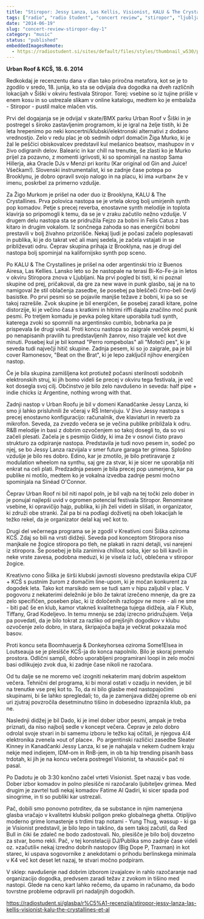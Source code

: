 ```yaml
---
title: "Stiropor: Jessy Lanza, Las Kellis, Visionist, KALU & The Crystallines et al"
tags: ["radio", "radio študent", "concert review", "stiropor", "ljubljana"]
date: "2014-06-19"
slug: "concert-review-stiropor-day-1"
category: "music"
status: "published"
embeddedImagesRemote:
  - https://radiostudent.si/sites/default/files/styles/thumbnail_w530/public/slike/2014-06-19-stiropor-jessy-lanza-las-kellis-visionist-kalu-the-crystallines-et-al-28634.jpg
---
```



**Urban Roof & KCŠ, 18. 6. 2014**

Redkokdaj je recenzentu dana v dlan tako priročna metafora, kot se je to zgodilo v sredo, 18. junija, ko sta se odvijala dva dogodka na dveh različnih lokacijah v Šiški v okviru festivala Stiropor. Torej: vsebine so iz tujine prišle v enem kosu in so ustrezale slikam v online katalogu, medtem ko je embalaža - Stiropor - pustil malce mlačen vtis.

Prvi del dogajanja se je odvijal v skate/BMX parku Urban Roof v Šiški in je postregel s široko zastavljenim programom, ki je igral na želje tistih, ki že leta hrepenimo po neki koncertni/klubski/elektronski alternativi z dodano vrednostjo. Zelo v redu plac je ob sedmih odprl domačin Žiga Murko, ki je žal le peščici obiskovalcev predstavil kul mešanico beatsov, mashupov in v živo odigranih delov. Balearic in kar chill na trenutke, še zlasti ko je Murko prijel za pozavno, z momenti igrivosti, ki so spominjali na nastop Sama Hillerja, aka Oracle DJs v Menzi pri koritu (Kar original od Gin and Juice! Všečkam!). Slovenski instrumentalist, ki se zadnje čase potepa po Brooklynu, je dobro opravil svojo nalogo in na placu, ki ima »urban« že v imenu, poskrbel za primerno vzdušje.

Za Žigo Murkom je prišel na oder duo iz Brooklyna, KALU & The Crystallines. Prva polovica nastopa se je vrtela okrog bolj umirjenih synth pop komadov. Petje s precej reverba, enostavne synth melodije in toplota klavirja so pripomogli k temu, da se je v zraku začutilo nežno vzdušje. V drugem delu nastopa sta se pridružila Fejzo za bobni in Felis Catus z bas kitaro in drugim vokalom. Iz sončnega zahoda so nas energični bobni prestavili v bolj živahno prizorišče. Nekaj ljudi je počasi začelo poplesavati in publika, ki je do takrat več ali manj sedela, je začela vstajati in se približevati odru. Čeprav skupina prihaja iz Brooklyna, nas je drugi del nastopa bolj spominjal na kalifornijsko synth pop sceno.

Po KALU & The Crystallines je prišel na oder argentinski trio iz Buenos Airesa, Las Kellies. Lansko leto so že nastopale na terasi Bi-Ko-Fe-ja in letos v okviru Stiropora znova v Ljubljani. Na prvi pogled bi tisti, ki ni poznal skupine od prej, pričakoval, da gre za new wave in punk glasbo, saj je na to namigoval že stil oblačenja zasedbe, še posebej pa bleščeči črno-beli čevlji basistke. Po prvi pesmi so se pojavile manjše težave z bobni, ki pa so se takoj razrešile. Zvok skupine je bil energičen, še posebej zaradi kitare, polne distorzije, ki je večino časa s kratkimi in hitrimi riffi dajala značilno moč punk pesmi. Po tretjem komadu je pevka poleg kitare uporabila tudi synth, katerega zvoki so spomnili na argentinsko cumbio, bobnarka pa je prispevala še drugi vokal. Proti koncu nastopa so zaigrale venček pesmi, ki po nenapisanih pravilih tu predstavljenih žanrov, niso trajale več kot dve minuti. Posebej kul je bil komad "Perro rompebolas" ali "Moteči pes", ki je seveda tudi največji hitič skupine. Zadnja pesem, ki so jo zaigrale, pa je bil cover Ramonesov, "Beat on the Brat", ki je lepo zaključil njihov energičen nastop.

Če je bila skupina zamišljena kot protiutež počasni sterilnosti sodobnih elektronskih struj, ki jih bomo videli še precej v okviru tega festivala, je več kot dosegla svoj cilj. Občinstvo je bilo zelo navdušeno in seveda: half pipe + indie chicks iz Argentine, nothing wrong with that.

Zadnji nastop v Urban Roofu je bil v domeni Kanadčanke Jessy Lanza, ki smo ji lahko prisluhnili že včeraj v RŠ Intervjuju. V živo Jessy nastopa s precej enostavno konfiguracijo: računalnik, dve klaviaturi in reverb za mikrofon. Seveda, za zvezdo večera se je večina publike približala k odru. R&B melodije in basi z dobrim ozvočenjem so takoj dosegli to, da so vsi začeli plesati. Začela je s pesmijo Giddy, ki ima že v osnovi čisto pravo strukturo za odpiranje nastopa. Predstavila je tudi novo pesem in, sodeč po njej, se bo Jessy Lanza razvijala v smer future garaga ter grimea. Splošno vzdušje je bilo res dobro. Edino, kar je zmotilo, je bilo pretiravanje z modulation wheelom na synthu, saj gre za stvar, ki je sicer ne uporablja niti enkrat na celi plati. Predzadnja pesem je bila precej pop usmerjena, kar pa publike ni motilo, medtem ko je vokalna izvedba zadnje pesmi močno spominjala na Sinéad O'Connor.

Čeprav Urban Roof ni bil niti napol poln, je bil vajb na tej točki zelo dober in je ponujal najlepši uvid v ogromen potencial festivala Stiropor. Renomirane vsebine, ki opravičijo hajp, publika, ki jih želi videti in slišati, in organizator, ki združi obe stranki. Žal pa bi na podlagi doživetij na obeh lokacijah le težko rekel, da je organizator delal kaj več kot to.

Drugi del večernega programa se je zgodil v Kreativni coni Šiška oziroma KCŠ. Zdaj so bili na vrsti didžeji. Seveda pod konceptom Stiropora niso manjkale ne žogice stiropora po tleh, ne plakati in razni detajli, vsi narejeni iz stiropora. Še posebej je bila zanimiva chillout soba, kjer so bili kavči in neke vrste zavesa, podobna meduzi, ki je visela iz luči, oblečena v stiropor žogice.

Kreativno cono Šiška je širši klubski javnosti slovesno predstavila ekipa CUF + KCŠ s pustnim žurom z domačim line-upom, ki je močan konkurent za dogodek leta. Tako kot marsikdo sem se tudi sam v hipu zaljubil v plac. V pogovoru z nekaterimi deležniki je bilo že takrat izrečeno mnenje, da gre za zelo specifičen, poseben plac, ki iz določenih razlogov ne more - ali ne sme - biti pač še en klub, kamor vtakneš kvalitetnega tujega didžeja, ala F Klub, Tiffany, Grad Kodeljevo. In temu mnenju se zdaj izrecno pridružujem. Velja pa povedati, da je bilo tokrat za razliko od prejšnjih dogodkov v klubu ozvočenje zelo dobro, in stara, škripajoča bajta je večkrat pokazala moč basov.

Proti koncu seta Boomhauerja & Donkeyhorsea oziroma Some1Elsea in Loutseauja se je plesišče KCŠ-ja do konca napolnilo. Bilo je skoraj premalo prostora. Odlični sampli, dobro uporabljeni programirani loopi in zelo močni basi odlikujejo zvok dua, ki zadnje čase nikoli ne razočara.

Od tu dalje se ne moremo več izogniti nekaterim manj dobrim aspektom večera. Tehnični del programa, ki bi moral ostati v ozadju in neviden, je bil na trenutke vse prej kot to. To, da ni bilo glasbe med nastopajočimi skupinami, bi še lahko spregledali; to, da je zamenjava didžej opreme ob eni uri zjutraj povzročila desetminutno tišino in dobesedno izpraznila klub, pa ne.

Naslednji didžej je bil Dado, ki je imel dober izbor pesmi, ampak je treba priznati, da niso najbolj sedle v koncept večera. Čeprav je zelo dobro odrolal svoje stvari in bi samemu izboru le težko kaj očitali, je njegova 4/4 elektronika zvenela »out of place«.  Po argentinski različici zasedbe Sleater Kinney in Kanadčanki Jessy Lanza, ki se je nahajala v nekem čudnem kraju nekje med indiejem, IDM-om in RnB-jem, in ob ta hip trending pisanih bass trdotah, ki jih je na koncu večera postregel Visionist, ta »hausič« pač ni pasal.

Po Dadotu je ob 3:30 končno začel vrteti Visionist. Spet nazaj v bas vode. Dober izbor komadov in polno plesišče ni razočaralo ljubiteljev grimea. Med drugim je zavrtel tudi nekaj komadov Fatime Al Qadiri, ki sicer spada pod sinogrime, in ti so publiki kar ustrezali.

Pač, dobili smo ponovno potrditev, da se substance in njim namenjena glasba vračajo v kvalitetni klubski poligon preko globalnega ghetta. Otipljivo moderno grime lomastenje s trdimi trap notami - Yung Thug, wassup - ki ga je Visionist predstavil, je bilo lepo in takšno, da sem takoj začutil, da Red Bull in čiki še zdaleč ne bodo zadostovali. No, plesišče je bilo bolj dovzetno za stvar, bomo rekli. Pač, v tej konstelaciji DJ/Publika smo zadnje čase videli oz. »začutili« nekaj izredno dobrih nastopov (Big Dope P, Traxman) in kot starec, ki uspava sogovornike z anekdotami o prihodu berlinskega minimala v K4 več kot deset let nazaj, te stvari močno podpiram.

V sklep: navdušenje nad dobrim izborom izvajalcev in rahlo razočaranje nad organizacijo dogodka, predvsem zaradi težav z zvokom in tišino med nastopi. Glede na ceno kart lahko rečemo, da upamo in računamo, da bodo tovrstne probleme odpravili pri nadaljnjih dogodkih.

<https://radiostudent.si/glasba/r%C5%A1-recenzija/stiropor-jessy-lanza-las-kellis-visionist-kalu-the-crystallines-et-al>

<div
  style={{
    gridArea: "1/1",
    position: "relative",
    placeItems: "center",
    display: "grid",
  }}
>
  <GatsbyImage
    style={{ marginTop: "2em" }}
    imgStyle={{ border: "3px dotted tomato" }}
    alt=""
    image={getImage(props.remoteImages[0])}
  />
</div>
